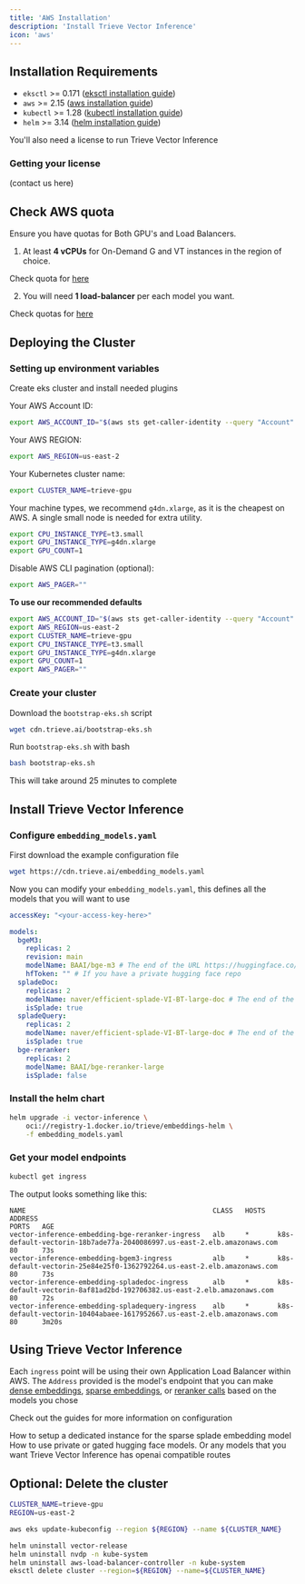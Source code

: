 ```yaml
---
title: 'AWS Installation'
description: 'Install Trieve Vector Inference'
icon: 'aws'
---
```


## Installation Requirements

- `eksctl` >= 0.171 ([eksctl installation guide](https://eksctl.io/installation))
- `aws` >= 2.15 ([aws installation guide](https://docs.aws.amazon.com/cli/latest/userguide/getting-started-install.html))
- `kubectl` >= 1.28 ([kubectl installation guide](https://kubernetes.io/docs/tasks/tools/#kubectl))
- `helm` >= 3.14 ([helm installation guide](https://helm.sh/docs/intro/install/#helm))

You'll also need a license to run Trieve Vector Inference

### Getting your license

(contact us here)

## Check AWS quota

<Warning>
    Ensure you have quotas for Both GPU's and Load Balancers.
</Warning>

1) At least **4 vCPUs** for On-Demand G and VT instances in the region of choice.

Check quota for [here](https://us-west-1.console.aws.amazon.com/servicequotas/home/services/ec2/quotas/L-3819A6DF)

2) You will need **1 load-balancer** per each model you want.

Check quotas for [here](https://us-west-1.console.aws.amazon.com/servicequotas/home/services/ec2/quotas/L-3819A6DF)

## Deploying the Cluster

### Setting up environment variables 

Create eks cluster and install needed plugins

Your AWS Account ID:
```sh
export AWS_ACCOUNT_ID="$(aws sts get-caller-identity --query "Account" --output text)"
```

Your AWS REGION:
```sh
export AWS_REGION=us-east-2
```

Your Kubernetes cluster name:

```sh
export CLUSTER_NAME=trieve-gpu
```

Your machine types, we recommend `g4dn.xlarge`, as it is the cheapest on AWS. A single small node is needed for extra utility.

```sh
export CPU_INSTANCE_TYPE=t3.small
export GPU_INSTANCE_TYPE=g4dn.xlarge
export GPU_COUNT=1
```

Disable AWS CLI pagination (optional):

```sh
export AWS_PAGER=""
```

**To use our recommended defaults**

```sh
export AWS_ACCOUNT_ID="$(aws sts get-caller-identity --query "Account" --output text)"
export AWS_REGION=us-east-2
export CLUSTER_NAME=trieve-gpu
export CPU_INSTANCE_TYPE=t3.small
export GPU_INSTANCE_TYPE=g4dn.xlarge
export GPU_COUNT=1
export AWS_PAGER=""
```

### Create your cluster

Download the `bootstrap-eks.sh` script
```sh
wget cdn.trieve.ai/bootstrap-eks.sh
```

Run `bootstrap-eks.sh` with bash

```sh
bash bootstrap-eks.sh
```

This will take around 25 minutes to complete

## Install Trieve Vector Inference

### Configure `embedding_models.yaml`

First download the example configuration file

```sh
wget https://cdn.trieve.ai/embedding_models.yaml
```

Now you can modify your `embedding_models.yaml`, this defines all the models that you will want to use

```yaml embedding_models.yaml
accessKey: "<your-access-key-here>"

models:
  bgeM3:
    replicas: 2
    revision: main
    modelName: BAAI/bge-m3 # The end of the URL https://huggingface.co/BAAI/bge-m3
    hfToken: "" # If you have a private hugging face repo
  spladeDoc:
    replicas: 2
    modelName: naver/efficient-splade-VI-BT-large-doc # The end of the URL https://huggingface.co/naver/efficient-splade-VI-BT-large-doc
    isSplade: true
  spladeQuery:
    replicas: 2
    modelName: naver/efficient-splade-VI-BT-large-doc # The end of the URL https://huggingface.co/naver/efficient-splade-VI-BT-large-doc
    isSplade: true
  bge-reranker:
    replicas: 2
    modelName: BAAI/bge-reranker-large
    isSplade: false
```

### Install the helm chart

```sh
helm upgrade -i vector-inference \
    oci://registry-1.docker.io/trieve/embeddings-helm \
    -f embedding_models.yaml
```

### Get your model endpoints

```sh
kubectl get ingress
```

The output looks something like this:

```
NAME                                              CLASS   HOSTS   ADDRESS                                                                  PORTS   AGE
vector-inference-embedding-bge-reranker-ingress   alb     *       k8s-default-vectorin-18b7ade77a-2040086997.us-east-2.elb.amazonaws.com   80      73s
vector-inference-embedding-bgem3-ingress          alb     *       k8s-default-vectorin-25e84e25f0-1362792264.us-east-2.elb.amazonaws.com   80      73s
vector-inference-embedding-spladedoc-ingress      alb     *       k8s-default-vectorin-8af81ad2bd-192706382.us-east-2.elb.amazonaws.com    80      72s
vector-inference-embedding-spladequery-ingress    alb     *       k8s-default-vectorin-10404abaee-1617952667.us-east-2.elb.amazonaws.com   80      3m20s
```

## Using Trieve Vector Inference

Each `ingress` point will be using their own Application Load Balancer within AWS. The `Address` provided is the model's endpoint that you can make [dense embeddings](/vector-inference/embed), [sparse embeddings](/vector-inference/embed_sparse), or [reranker calls](/vector-inference/reranker) based on the models you chose

Check out the guides for more information on configuration

<CardGroup cols={3}>
  <Card icon="magnifying-glass" title="Using Splade Models" href="/vector-inference/splade">
	How to setup a dedicated instance for the sparse splade embedding model
  </Card>
  <Card icon="brackets-curly" title="Using Custom Models" href="/vector-inference/dense">
	How to use private or gated hugging face models. Or any models that you want
  </Card>
  <Card icon="microchip-ai" title="OpenAI compatibility" href="/vector-inference/openai">
	Trieve Vector Inference has openai compatible routes
  </Card>
</CardGroup>

## Optional: Delete the cluster

```sh
CLUSTER_NAME=trieve-gpu
REGION=us-east-2

aws eks update-kubeconfig --region ${REGION} --name ${CLUSTER_NAME}

helm uninstall vector-release
helm uninstall nvdp -n kube-system
helm uninstall aws-load-balancer-controller -n kube-system
eksctl delete cluster --region=${REGION} --name=${CLUSTER_NAME}
```

